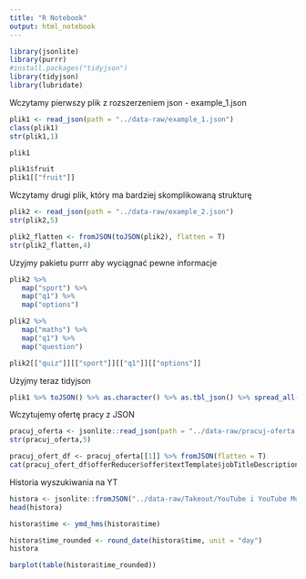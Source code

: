 ```yaml
---
title: "R Notebook"
output: html_notebook
---
```


```r
library(jsonlite)
library(purrr)
#install.packages("tidyjson")
library(tidyjson)
library(lubridate)
```

Wczytamy pierwszy plik z rozszerzeniem json - example_1.json

```r
plik1 <- read_json(path = "../data-raw/example_1.json")
class(plik1)
str(plik1,1)
```


```r
plik1
```

```r
plik1$fruit
plik1[["fruit"]]
```


Wczytamy drugi plik, który ma bardziej skomplikowaną strukturę

```r
plik2 <- read_json(path = "../data-raw/example_2.json")
str(plik2,5)
```

```r
plik2_flatten <- fromJSON(toJSON(plik2), flatten = T)
str(plik2_flatten,4)
```

Uzyjmy pakietu purrr aby wyciągnać pewne informacje

```r
plik2 %>%
   map("sport") %>%
   map("q1") %>%
   map("options") 

plik2 %>%
   map("maths") %>%
   map("q1") %>%
   map("question") 

```

```r
plik2[["quiz"]][["sport"]][["q1"]][["options"]]
```

Użyjmy teraz tidyjson

```r
plik1 %>% toJSON() %>% as.character() %>% as.tbl_json() %>% spread_all(recursive = T)
```

Wczytujemy ofertę pracy z JSON

```r
pracuj_oferta <- jsonlite::read_json(path = "../data-raw/pracuj-oferta.json")
str(pracuj_oferta,5)
```

```r
pracuj_ofert_df <- pracuj_oferta[[1]] %>% fromJSON(flatten = T)
cat(pracuj_ofert_df$offerReducer$offer$textTemplate$jobTitleDescription)
```

Historia wyszukiwania na YT


```r
histora <- jsonlite::fromJSON("../data-raw/Takeout/YouTube i YouTube Music/historia/historia oglądania.json")
head(histora)
```

```r
histora$time <- ymd_hms(histora$time)
```

```r
histora$time_rounded <- round_date(histora$time, unit = "day")
histora
```

```r
barplot(table(histora$time_rounded))
```

